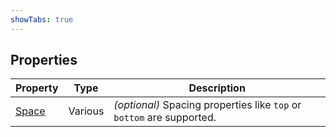 ```yaml
---
showTabs: true
---
```


## Properties

| Property                                    | Type    | Description                                                           |
| ------------------------------------------- | ------- | --------------------------------------------------------------------- |
| [Space](/uilib/components/space/properties) | Various | _(optional)_ Spacing properties like `top` or `bottom` are supported. |
